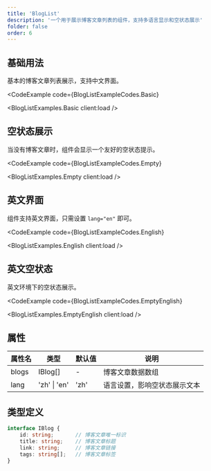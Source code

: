 ```yaml
---
title: 'BlogList'
description: '一个用于展示博客文章列表的组件，支持多语言显示和空状态展示'
folder: false
order: 6
---
```



## 基础用法

基本的博客文章列表展示，支持中文界面。

<CodeExample
  code={BlogListExampleCodes.Basic}
>
  <BlogListExamples.Basic client:load />
</CodeExample>

## 空状态展示

当没有博客文章时，组件会显示一个友好的空状态提示。

<CodeExample
  code={BlogListExampleCodes.Empty}
>
  <BlogListExamples.Empty client:load />
</CodeExample>

## 英文界面

组件支持英文界面，只需设置 `lang="en"` 即可。

<CodeExample
  code={BlogListExampleCodes.English}
>
  <BlogListExamples.English client:load />
</CodeExample>

## 英文空状态

英文环境下的空状态展示。

<CodeExample
  code={BlogListExampleCodes.EmptyEnglish}
>
  <BlogListExamples.EmptyEnglish client:load />
</CodeExample>

## 属性

| 属性名 | 类型 | 默认值 | 说明 |
| --- | --- | --- | --- |
| blogs | IBlog[] | - | 博客文章数据数组 |
| lang | 'zh' \| 'en' | 'zh' | 语言设置，影响空状态展示文本 |

## 类型定义

```ts
interface IBlog {
    id: string;       // 博客文章唯一标识
    title: string;    // 博客文章标题
    link: string;     // 博客文章链接
    tags: string[];   // 博客文章标签
}
``` 
